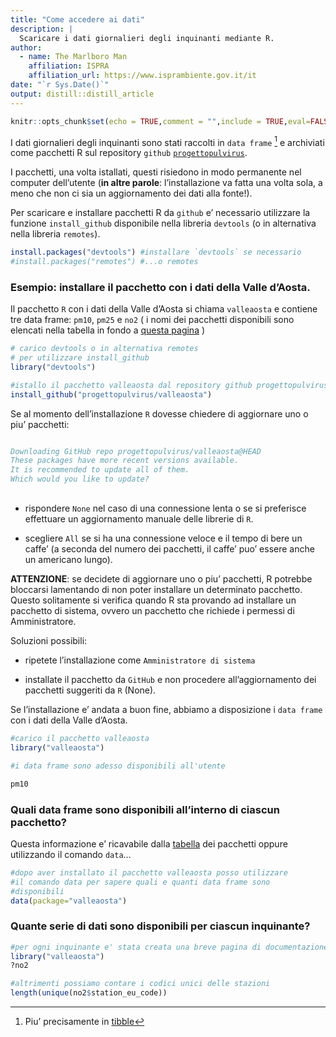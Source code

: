 ```yaml
---
title: "Come accedere ai dati"
description: |
  Scaricare i dati giornalieri degli inquinanti mediante R.
author:
  - name: The Marlboro Man 
    affiliation: ISPRA
    affiliation_url: https://www.isprambiente.gov.it/it
date: "`r Sys.Date()`"
output: distill::distill_article
---
```


```r
knitr::opts_chunk$set(echo = TRUE,comment = "",include = TRUE,eval=FALSE)
```

I dati giornalieri degli inquinanti sono stati raccolti in `data frame` ^[Piu' precisamente in   [tibble](https://cran.r-project.org/web/packages/tibble/vignettes/tibble.html)] e archiviati come pacchetti R sul repository `github` [`progettopulvirus`](https://github.com/progettopulvirus). 

I pacchetti, una volta istallati, questi risiedono in modo permanente nel computer dell'utente (**in altre parole**: l'installazione va fatta una volta sola, a meno che non ci sia un aggiornamento dei dati alla fonte!).

Per scaricare e installare pacchetti R da `github` e' necessario utilizzare la funzione `install_github` disponibile nella libreria `devtools` (o in alternativa nella libreria `remotes`). 

```r
install.packages("devtools") #installare `devtools` se necessario
#install.packages("remotes") #...o remotes
```

### Esempio: installare il pacchetto con i dati della Valle d'Aosta.

Il pacchetto `R` con i dati della Valle d'Aosta si chiama `valleaosta` e contiene tre data frame: `pm10`, `pm25` e `no2` ( i nomi dei pacchetti disponibili sono elencati nella tabella in fondo a [questa pagina](pacchetti_inquinanti.html) )

```r
# carico devtools o in alternativa remotes
# per utilizzare install_github
library("devtools") 

#istallo il pacchetto valleaosta dal repository github progettopulvirus
install_github("progettopulvirus/valleaosta")  
```

Se al momento dell'installazione `R` dovesse chiedere di aggiornare uno o piu' pacchetti:

<div class="sourceCode">
<pre class="sourceCode r">
<code class="sourceCode r">
<span class="co">Downloading GitHub repo progettopulvirus/valleaosta@HEAD</span>
<span class="co">These packages have more recent versions available.</span>
<span class="co">It is recommended to update all of them.</span>
<span class="co">Which would you like to update?</span>
</code>
</pre>
</div>

- rispondere `None` nel caso di una connessione lenta o se si preferisce effettuare un aggiornamento manuale delle librerie di `R`.

- scegliere `All` se si ha una connessione veloce e il tempo di bere un caffe' (a seconda del numero dei pacchetti, il caffe' puo' essere anche un americano lungo). 

**ATTENZIONE**: se decidete di aggiornare uno o piu' pacchetti, R potrebbe bloccarsi lamentando di non poter installare un determinato pacchetto. Questo solitamente si verifica quando R sta provando ad installare un pacchetto di sistema, ovvero un pacchetto che richiede i permessi di Amministratore.

Soluzioni possibili:

- ripetete l'installazione come `Amministratore di sistema`

- installate il pacchetto da `GitHub` e non procedere all'aggiornamento dei pacchetti suggeriti da `R` (None).

Se l'installazione e' andata a buon fine, abbiamo a disposizione i `data frame` con i dati della Valle d'Aosta.

```r
#carico il pacchetto valleaosta
library("valleaosta") 

#i data frame sono adesso disponibili all'utente

pm10

```

### Quali data frame sono disponibili all'interno di ciascun pacchetto?

Questa informazione e' ricavabile dalla [tabella](pacchetti_inquinanti.html) dei pacchetti oppure utilizzando il comando `data`...

```r
#dopo aver installato il pacchetto valleaosta posso utilizzare
#il comando data per sapere quali e quanti data frame sono 
#disponibili
data(package="valleaosta")
```

### Quante serie di dati sono disponibili per ciascun inquinante?

```r
#per ogni inquinante e' stata creata una breve pagina di documentazione
library("valleaosta")
?no2

#altrimenti possiamo contare i codici unici delle stazioni
length(unique(no2$station_eu_code))
```

  
  